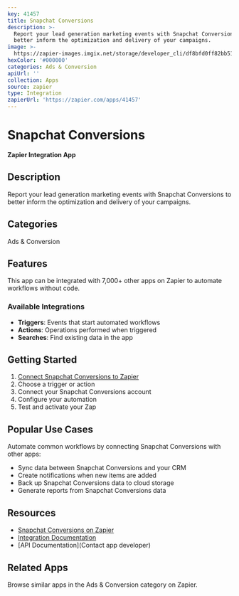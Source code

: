 ```yaml
---
key: 41457
title: Snapchat Conversions
description: >-
  Report your lead generation marketing events with Snapchat Conversions to
  better inform the optimization and delivery of your campaigns.
image: >-
  https://zapier-images.imgix.net/storage/developer_cli/df8bfd0ff82bb51416c0ee94abf34cc3_2.png?auto=format%2Ccompress&ixlib=python-3.0.0&q=50
hexColor: '#000000'
categories: Ads & Conversion
apiUrl: ''
collection: Apps
source: zapier
type: Integration
zapierUrl: 'https://zapier.com/apps/41457'
---
```

# Snapchat Conversions

**Zapier Integration App**

## Description

Report your lead generation marketing events with Snapchat Conversions to better inform the optimization and delivery of your campaigns.

## Categories

Ads & Conversion

## Features

This app can be integrated with 7,000+ other apps on Zapier to automate workflows without code.

### Available Integrations

- **Triggers**: Events that start automated workflows
- **Actions**: Operations performed when triggered
- **Searches**: Find existing data in the app

## Getting Started

1. [Connect Snapchat Conversions to Zapier](https://zapier.com/apps/41457)
2. Choose a trigger or action
3. Connect your Snapchat Conversions account
4. Configure your automation
5. Test and activate your Zap

## Popular Use Cases

Automate common workflows by connecting Snapchat Conversions with other apps:

- Sync data between Snapchat Conversions and your CRM
- Create notifications when new items are added
- Back up Snapchat Conversions data to cloud storage
- Generate reports from Snapchat Conversions data

## Resources

- [Snapchat Conversions on Zapier](https://zapier.com/apps/41457)
- [Integration Documentation](https://zapier.com/apps/41457/integrations)
- [API Documentation](Contact app developer)

## Related Apps

Browse similar apps in the Ads & Conversion category on Zapier.
